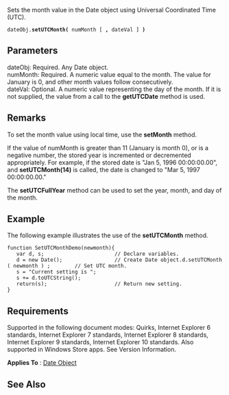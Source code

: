 Sets the month value in the Date object using Universal Coordinated Time (UTC).

 dateObj.'''setUTCMonth(''' numMonth [ ''',''' dateVal ] ''')'''

==Parameters==
; dateObj: Required. Any Date object.
; numMonth: Required. A numeric value equal to the month. The value for January is 0, and other month values follow consecutively.
; dateVal: Optional. A numeric value representing the day of the month. If it is not supplied, the value from a call to the '''getUTCDate''' method is used.

==Remarks==
To set the month value using local time, use the '''setMonth''' method.

If the value of numMonth is greater than 11 (January is month 0), or is a negative number, the stored year is incremented or decremented appropriately. For example, if the stored date is "Jan 5, 1996 00:00:00.00", and '''setUTCMonth(14)''' is called, the date is changed to "Mar 5, 1997 00:00:00.00."

The '''setUTCFullYear''' method can be used to set the year, month, and day of the month.


==Example==
The following example illustrates the use of the '''setUTCMonth''' method.

 function SetUTCMonthDemo(newmonth){
    var d, s;                       // Declare variables.
    d = new Date();                 // Create Date object.d.setUTCMonth( newmonth ) ;        // Set UTC month.
    s = "Current setting is ";
    s += d.toUTCString(); 
    return(s);                      // Return new setting.
 }

==Requirements==
Supported in the following document modes: Quirks, Internet Explorer 6 standards, Internet Explorer 7 standards, Internet Explorer 8 standards, Internet Explorer 9 standards, Internet Explorer 10 standards. Also supported in Windows Store apps. See Version Information.

'''Applies To''' : [[Date|Date Object]]


==See Also==

              

              

              

